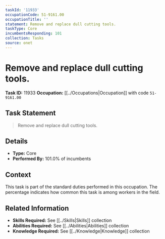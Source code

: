 ```yaml
---
taskId: '11933'
occupationCode: 51-9161.00
occupationTitle: ''
statement: Remove and replace dull cutting tools.
taskType: Core
incumbentsResponding: 101
collection: Tasks
source: onet
---
```

# Remove and replace dull cutting tools.

**Task ID:** 11933
**Occupation:** [[../Occupations|Occupation]] with code `51-9161.00`

## Task Statement

> Remove and replace dull cutting tools.

## Details

- **Type:** Core
- **Performed By:** 101.0% of incumbents

## Context

This task is part of the standard duties performed in this occupation. The percentage indicates how common this task is among workers in the field.

## Related Information

- **Skills Required:** See [[../Skills|Skills]] collection
- **Abilities Required:** See [[../Abilities|Abilities]] collection
- **Knowledge Required:** See [[../Knowledge|Knowledge]] collection
